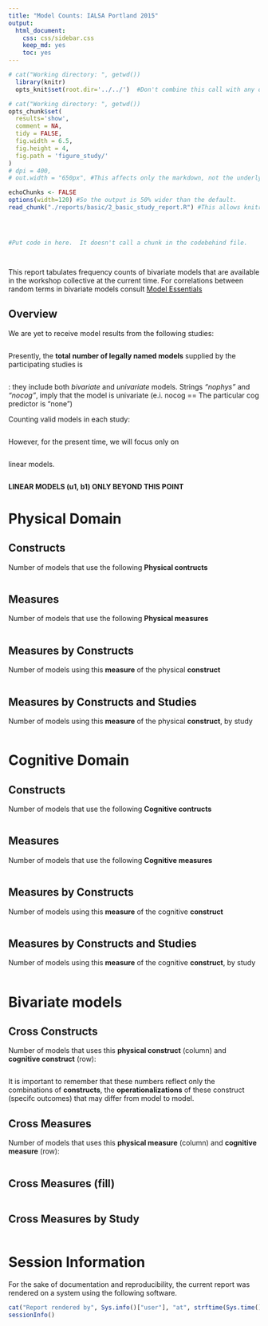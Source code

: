 ```yaml
---
title: "Model Counts: IALSA Portland 2015"
output:
  html_document:
    css: css/sidebar.css
    keep_md: yes
    toc: yes
---
```




<!--  Set the working directory to the repository's base directory; this assumes the report is nested inside of two directories.-->
```r
# cat("Working directory: ", getwd())
  library(knitr)
  opts_knit$set(root.dir='../../')  #Don't combine this call with any other chunk -especially one that uses file paths.
```

<!-- Set the report-wide options, and point to the external code file. -->
```r
# cat("Working directory: ", getwd())
opts_chunk$set(
  results='show', 
  comment = NA, 
  tidy = FALSE,
  fig.width = 6.5, 
  fig.height = 4, 
  fig.path = 'figure_study/'
)
# dpi = 400,
# out.width = "650px", #This affects only the markdown, not the underlying png file.  The height will be scaled appropriately.

echoChunks <- FALSE
options(width=120) #So the output is 50% wider than the default.
read_chunk("./reports/basic/2_basic_study_report.R") #This allows knitr to call chunks tagged in the underlying *.R file.
```

<!-- Load the sources.  Suppress the output when loading sources. --> 
```r
```

<!-- Load 'sourced' R files.  Suppress the output when loading packages. --> 
```r
```

<!-- Load any Global functions and variables declared in the R file.  Suppress the output. --> 
```r
```

<!-- Declare any global functions specific to a Rmd output.  Suppress the output. --> 
```r
#Put code in here.  It doesn't call a chunk in the codebehind file.
```

<!-- Load the datasets.   -->
```r
```

<!-- Tweak the datasets.   -->
```r
```

<!-- Frequency counts   -->

This report tabulates frequency counts of bivariate models that are available in the workshop collective at the current time. For correlations between random terms in bivariate models consult [Model Essentials](http://htmlpreview.github.io/?https://github.com/IALSA/IALSA-2015-Portland/blob/master/reports/essentials.html)

## Overview

We are yet to receive model results from the following studies:  
```r
```


Presently, the **total number of legally named models** supplied by the participating studies is
```r
```
: they include both *bivariate* and *univariate* models. Strings *"nophys"* and *"nocog"*, imply that the model is univariate (e.i. nocog == The particular cog predictor is "none")

<!-- Frequency counts   -->
Counting valid models in each study:
```r
```

However, for the present time, we will focus only on 
```r
```
linear models.
```r
```

**LINEAR  MODELS (u1, b1) ONLY BEYOND THIS POINT**

# Physical Domain

## Constructs 

Number of models that use the following **Physical contructs**
```r
```

## Measures

Number of models that use the following **Physical measures**
```r
```

## Measures by Constructs

Number of models using this **measure** of the  physical **construct**
```r
```

## Measures by Constructs and Studies

Number of models using this **measure** of the  physical **construct**, by study
```r
```


# Cognitive Domain

## Constructs 

Number of models that use the following **Cognitive contructs**
```r
```

## Measures

Number of models that use the following **Cognitive measures**
```r
```

## Measures by Constructs

Number of models using this **measure** of the  cognitive **construct**
```r
```

## Measures by Constructs and Studies

Number of models using this **measure** of the  cognitive **construct**, by study
```r
```







# Bivariate models

## Cross Constructs

Number of models that uses this **physical construct** (column) and  **cognitive construct** (row):
```r
```
It is important to remember that these numbers reflect only the combinations of **constructs**, the  **operationalizations** of these construct (specifc outcomes) that may differ from model to model. 

## Cross Measures

Number of models that uses this **physical measure** (column) and  **cognitive measure** (row):
```r
```

## Cross Measures (fill)

```r
```


## Cross Measures by Study

```r
```






# Session Information
For the sake of documentation and reproducibility, the current report was rendered on a system using the following software.

```r
cat("Report rendered by", Sys.info()["user"], "at", strftime(Sys.time(), "%Y-%m-%d, %H:%M %z"))
sessionInfo()
```
